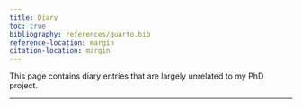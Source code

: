 ```yaml
---
title: Diary
toc: true
bibliography: references/quarto.bib
reference-location: margin
citation-location: margin
---
```


This page contains diary entries that are largely unrelated to my PhD project.

---















